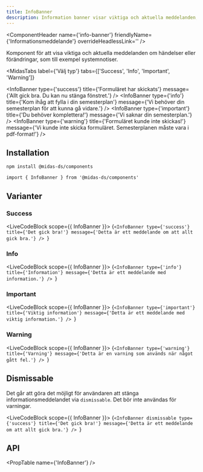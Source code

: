 ```yaml
---
title: InfoBanner
description: Information banner visar viktiga och aktuella meddelanden, som till exempel systemnotiser.
---
```



<ComponentHeader
  name={'info-banner'}
  friendlyName={'Informationsmeddelande'}
  overrideHeadlessLink=''
/>

Komponent för att visa viktiga och aktuella meddelanden om händelser eller förändringar, som till exempel systemnotiser.

<MidasTabs
  label={'Välj typ'}
  tabs={['Success', 'Info', 'Important', 'Warning']}
>
  <InfoBanner
    type={'success'}
    title={'Formuläret har skickats'}
    message={'Allt gick bra. Du kan nu stänga fönstret.'}
  />
  <InfoBanner
    type={'info'}
    title={'Kom ihåg att fylla i din semesterplan'}
    message={'Vi behöver din semesterplan för att kunna gå vidare.'}
  />
  <InfoBanner
    type={'important'}
    title={'Du behöver komplettera!'}
    message={'Vi saknar din semesterplan.'}
  />
  <InfoBanner
    type={'warning'}
    title={'Formuläret kunde inte skickas!'}
    message={'Vi kunde inte skicka formuläret. Semesterplanen måste vara i pdf-format!'}
  />
</MidasTabs>

## Installation

```bash npm2yarn
npm install @midas-ds/components
```

```tsx
import { InfoBanner } from '@midas-ds/components'
```

## Varianter

### Success

<LiveCodeBlock scope={{ InfoBanner }}>
  {`<InfoBanner
    type={'success'}
    title={'Det gick bra!'}
    message={'Detta är ett meddelande om att allt gick bra.'}
  />
`}
</LiveCodeBlock>

### Info

<LiveCodeBlock scope={{ InfoBanner }}>
  {`<InfoBanner
    type={'info'}
    title={'Information'}
    message={'Detta är ett meddelande med information.'}
  />
`}
</LiveCodeBlock>

### Important

<LiveCodeBlock scope={{ InfoBanner }}>
  {`<InfoBanner
    type={'important'}
    title={'Viktig information'}
    message={'Detta är ett meddelande med viktig information.'}
  />
`}
</LiveCodeBlock>

### Warning

<LiveCodeBlock scope={{ InfoBanner }}>
  {`<InfoBanner
    type={'warning'}
    title={'Varning'}
    message={'Detta är en varning som används när något gått fel.'}
  />
`}
</LiveCodeBlock>

## Dismissable

Det går att göra det möjligt för användaren att stänga informationsmeddelandet via `dismissable`. Det bör inte användas för varningar.

<LiveCodeBlock scope={{ InfoBanner }}>
  {`<InfoBanner
    dismissable
    type={'success'}
    title={'Det gick bra!'}
    message={'Detta är ett meddelande om att allt gick bra.'}
  />
`}
</LiveCodeBlock>

## API

<PropTable name={'InfoBanner'} />
